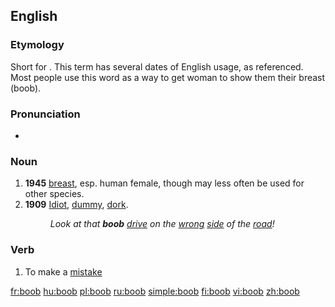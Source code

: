 ==English==
===Etymology===
Short for {{term|booby}}. This term has several dates of English usage, as referenced. Most people use this word as a way to get woman to show them their breast (boob).

===Pronunciation===
* {{rhymes|uːb}}

===Noun===
{{en-noun}}

# '''1945''' {{slang}} [[breast]], esp. human female, though may less often be used for other species.
# '''1909''' {{pejorative}} [[idiot|Idiot]], [[dummy]], [[dork]].
#: ''Look at that '''boob''' [[drive]] on the [[wrong]] [[side]] of the [[road]]!''

===Verb===
{{en-verb}}

#{{informal|intransitive}} To make a [[mistake]]

[[fr:boob]]
[[hu:boob]]
[[pl:boob]]
[[ru:boob]]
[[simple:boob]]
[[fi:boob]]
[[vi:boob]]
[[zh:boob]]